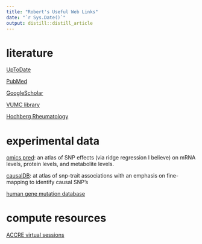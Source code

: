 ```yaml
---
title: "Robert's Useful Web Links"
date: "`r Sys.Date()`"
output: distill::distill_article
---
```


# literature

[UpToDate](https://www-uptodate-com.ckmproxy.vumc.org/contents/search)

[PubMed](https://pubmed-ncbi-nlm-nih-gov.proxy.library.vanderbilt.edu/?otool=vandylib)

[GoogleScholar](https://scholar.google.com/)

[VUMC library](https://www.library.vanderbilt.edu/biomedical/)

[Hochberg Rheumatology](https://www-clinicalkey-com.proxy.library.vanderbilt.edu/#!/browse/book/3-s2.0-C20191000873)

# experimental data

[omics pred](https://www.omicspred.org/): an atlas of SNP effects (via ridge regression I believe) on mRNA levels, protein levels, and metabolite levels.

[causalDB](http://www.mulinlab.org/causaldb/index.html): at atlas of snp-trait associations with an emphasis on fine-mapping to identify causal SNP's

[human gene mutation database](https://www.hgmd.cf.ac.uk/)

# compute resources

[ACCRE virtual sessions](https://portal.accre.vanderbilt.edu/pun/sys/dashboard/batch_connect/sessions)
